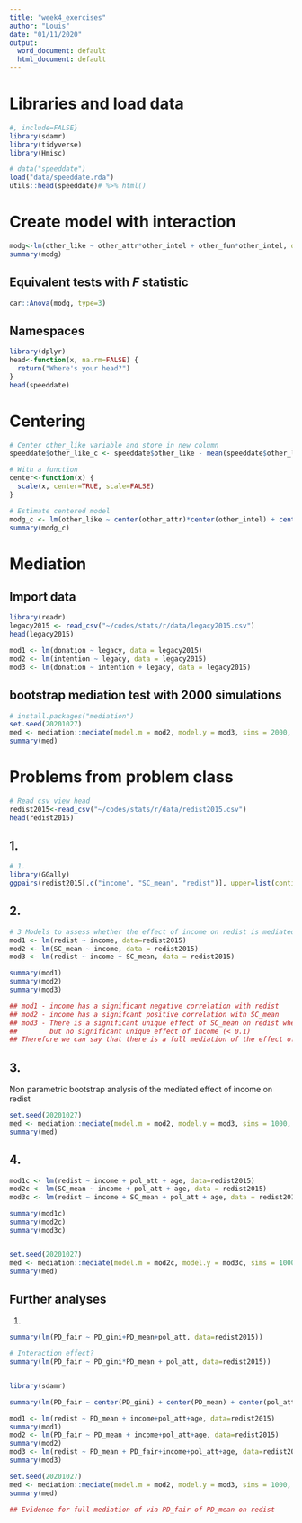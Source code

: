 ```yaml
---
title: "week4_exercises"
author: "Louis"
date: "01/11/2020"
output:
  word_document: default
  html_document: default
---
```

# Libraries and load data
```r
#, include=FALSE}
library(sdamr)
library(tidyverse)
library(Hmisc)

# data("speeddate")
load("data/speeddate.rda")
utils::head(speeddate)# %>% html()
```
# Create model with interaction

```r
modg<-lm(other_like ~ other_attr*other_intel + other_fun*other_intel, data=speeddate)
summary(modg)
```
## Equivalent tests with $F$ statistic
```r
car::Anova(modg, type=3)
```

## Namespaces
```r
library(dplyr)
head<-function(x, na.rm=FALSE) {
  return("Where's your head?")
}
head(speeddate)

```

# Centering
```r
# Center other_like variable and store in new column
speeddate$other_like_c <- speeddate$other_like - mean(speeddate$other_like, na.rm=TRUE)

# With a function
center<-function(x) {
  scale(x, center=TRUE, scale=FALSE)
}

# Estimate centered model
modg_c <- lm(other_like ~ center(other_attr)*center(other_intel) + center(other_fun)*center(other_intel), data=speeddate)
summary(modg_c)

```
# Mediation
## Import data
```r

library(readr)
legacy2015 <- read_csv("~/codes/stats/r/data/legacy2015.csv")
head(legacy2015)
```
```r
mod1 <- lm(donation ~ legacy, data = legacy2015)
mod2 <- lm(intention ~ legacy, data = legacy2015)
mod3 <- lm(donation ~ intention + legacy, data = legacy2015)
```

## bootstrap mediation test with 2000 simulations
```r
# install.packages("mediation")
set.seed(20201027)
med <- mediation::mediate(model.m = mod2, model.y = mod3, sims = 2000, boot = TRUE, boot.ci.type = "bca", treat = "legacy", mediator = "intention")
summary(med)
```
# Problems from problem class

```r
# Read csv view head
redist2015<-read_csv("~/codes/stats/r/data/redist2015.csv")
head(redist2015)
```

## 1.

```r
# 1. 
library(GGally)
ggpairs(redist2015[,c("income", "SC_mean", "redist")], upper=list(continuous= wrap(ggally_cor, size=3.5, family="sans")))
```

## 2.

```r
# 3 Models to assess whether the effect of income on redist is mediated by SC_mean
mod1 <- lm(redist ~ income, data=redist2015)
mod2 <- lm(SC_mean ~ income, data = redist2015)
mod3 <- lm(redist ~ income + SC_mean, data = redist2015)

summary(mod1)
summary(mod2)
summary(mod3)

## mod1 - income has a significant negative correlation with redist
## mod2 - income has a signifcant positive correlation with SC_mean
## mod3 - There is a significant unique effect of SC_mean on redist when controlling for income
##        but no significant unique effect of income (< 0.1)
## Therefore we can say that there is a full mediation of the effect of income via SC_mean on redist.


```

## 3.
Non parametric bootstrap analysis of the mediated effect of income on redist
```r
set.seed(20201027)
med <- mediation::mediate(model.m = mod2, model.y = mod3, sims = 1000, boot = TRUE, boot.ci.type = "bca", treat = "income", mediator = "SC_mean")
summary(med)
```
## 4. 

```r

mod1c <- lm(redist ~ income + pol_att + age, data=redist2015)
mod2c <- lm(SC_mean ~ income + pol_att + age, data = redist2015)
mod3c <- lm(redist ~ income + SC_mean + pol_att + age, data = redist2015)

summary(mod1c)
summary(mod2c)
summary(mod3c)


set.seed(20201027)
med <- mediation::mediate(model.m = mod2c, model.y = mod3c, sims = 1000, boot = TRUE, boot.ci.type = "bca", treat = "income", mediator = "SC_mean")
summary(med)


```
## Further analyses
1. 
```r

summary(lm(PD_fair ~ PD_gini+PD_mean+pol_att, data=redist2015))

# Interaction effect?
summary(lm(PD_fair ~ PD_gini*PD_mean + pol_att, data=redist2015))



```

```r
library(sdamr)

summary(lm(PD_fair ~ center(PD_gini) + center(PD_mean) + center(pol_att), data=redist2015))

```

```r
mod1 <- lm(redist ~ PD_mean + income+pol_att+age, data=redist2015)
summary(mod1)
mod2 <- lm(PD_fair ~ PD_mean + income+pol_att+age, data=redist2015)
summary(mod2)
mod3 <- lm(redist ~ PD_mean + PD_fair+income+pol_att+age, data=redist2015)
summary(mod3)

set.seed(20201027)
med <- mediation::mediate(model.m = mod2, model.y = mod3, sims = 1000, boot = TRUE, boot.ci.type = "bca", treat = "PD_mean", mediator = "PD_fair")
summary(med)

## Evidence for full mediation of via PD_fair of PD_mean on redist
```

